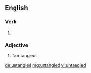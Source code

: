 ==English==

===Verb===
{{head|en}}

# {{en-past of|untangle}}

===Adjective===
{{en-adj|-}}

# Not tangled.

[[de:untangled]]
[[mg:untangled]]
[[vi:untangled]]